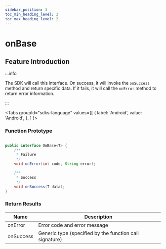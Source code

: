```yaml
---
sidebar_position: 3
toc_min_heading_level: 2
toc_max_heading_level: 2
---
```


# onBase

## Feature Introduction

:::info

The SDK will call this interface. On success, it will invoke the `onSuccess` method and return specific data. If it fails, it will call the `onError` method to return error information.

:::

<Tabs
groupId="sdks-language"
values={[
{ label: 'Android', value: 'Android', },
]
}>

<TabItem value="Android">

### Function Prototype

```java showLineNumbers

public interface OnBase<T> {
    /**
     * Failure
     */
    void onError(int code, String error);

    /**
     * Success
     */
    void onSuccess(T data);
}

```

### Return Results

| Name      | Description                                 |
| --------- | -------------------------------------------- |
| onError   | Error code and error message                 |
| onSuccess | Generic type (specified by the function call signature) |

</TabItem>

</Tabs>